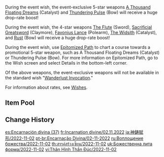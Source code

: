 {{Wish
|name              = Epitome Invocation 2022-11-02
|image             = Epitome Invocation 2022-11-02.png
|type              = Weapon Event
|duration          = event
|time_start        = 2022-11-02 11:00:00
|time_start_offset = GMT+8
|time_end          = 2022-11-18 17:59:59
|link              = https://genshin.hoyoverse.com/en/news/detail/25269
|preceding         = Epitome Invocation/2022-10-14
|alongside         = The Moongrass' Enlightenment/2022-11-02
|alongside2        = Tapestry of Golden Flames/2022-11-02
|succeeding        = Epitome Invocation/2022-11-18
}}
During the event wish, the event-exclusive 5-star weapons [[A Thousand Floating Dreams]] (Catalyst) and [[Thundering Pulse]] (Bow) will receive a huge drop-rate boost!

During the event wish, the 4-star weapons [[The Flute]] (Sword), [[Sacrificial Greatsword]] (Claymore), [[Favonius Lance]] (Polearm), [[The Widsith]] (Catalyst), and [[Rust]] (Bow) will receive a huge drop-rate boost!

During the event wish, use [[Epitomized Path]] to chart a course towards a promotional 5-star weapon, such as A Thousand Floating Dreams (Catalyst) or Thundering Pulse (Bow). For more information on Epitomized Path, go to the Wish screen and select Details in the bottom-left corner.

Of the above weapons, the event-exclusive weapons will not be available in the standard wish "[[Wanderlust Invocation]]."

For information about rates, see [[Wishes]].

==Item Pool==
{{Wish Pool
|^A Thousand Floating Dreams
|^Thundering Pulse
|^The Flute
|^Sacrificial Greatsword
|^Favonius Lance
|^The Widsith
|^Rust
|Amos' Bow
|Aquila Favonia
|Lost Prayer to the Sacred Winds
|Primordial Jade Winged-Spear
|Skyward Atlas
|Skyward Blade
|Skyward Harp
|Skyward Pride
|Skyward Spine
|Wolf's Gravestone
|Barbara
|Beidou
|Bennett
|Candace
|Chongyun
|Collei
|Diona
|Dori
|Fischl
|Gorou
|Kujou Sara
|Kuki Shinobu
|Ningguang
|Noelle
|Razor
|Rosaria
|Sayu
|Shikanoin Heizou
|Sucrose
|Thoma
|Xiangling
|Xingqiu
|Xinyan
|Yanfei
|Yun Jin
|Dragon's Bane
|Eye of Perception
|Favonius Codex
|Favonius Greatsword
|Favonius Sword
|Favonius Warbow
|Lion's Roar
|Rainslasher
|Sacrificial Bow
|Sacrificial Fragments
|Sacrificial Sword
|The Bell
|The Stringless
|Black Tassel
|Bloodtainted Greatsword
|Cool Steel
|Debate Club
|Emerald Orb
|Ferrous Shadow
|Harbinger of Dawn
|Magic Guide
|Raven Bow
|Sharpshooter's Oath
|Skyrider Sword
|Slingshot
|Thrilling Tales of Dragon Slayers
}}

==Change History==
{{Change History|3.2}}

[[es:Encarnación divina (37)]]
[[fr:Incarnation divine/02.11.2022]]
[[ja:神鋳賦形/2022-11-02]]
[[pt-br:Encarnação Divina/02-11-2022]]
[[ru:Воплощение божества/2022-11-02]]
[[th:สรรค์สร้างเซียน/2022-11-02]]
[[uk:Божественна лита форма/2022-11-02]]
[[vi:Thân Hình Thần Đúc/2022-11-02]]
